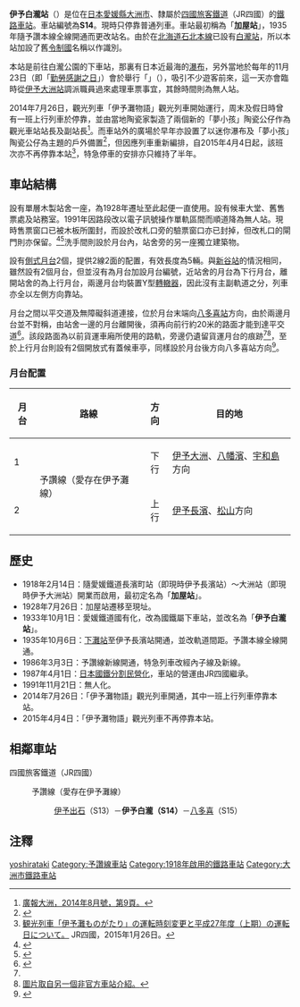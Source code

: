 {{NoteTA|1 = zh:伊予白瀧站; zh-cn:伊予白泷站; zh-tw:伊予白瀧車站; zh-hk:伊予白瀧站; }}
{{日本車站資訊
|公司色   = #1cadca
|文字色   =
|站名     = 伊予白瀧站
|pxl      = 
|圖片     = Yosan-line-IyoShirataki-sta.jpg
|圖片說明 = 伊予白瀧站外貌，攝於2005年9月。
|日文原名 = 伊予白滝
|平假名   = いよしらたき   
|羅馬拼音 = Iyo-Shirataki
|前一站   = S13 [[伊予出石站|伊予出石]]
|後一站   = [[八多喜站|八多喜]] S15
|前一站距離 = 3.4
|後一站距離 = 2.4
|電報略號 = シキ
|車站編號 = {{車站編號c|#98a9d6|S14}}
|所屬公司 = [[四國旅客鐵道|四國旅客鐵道]]（JR四國）
|所屬路線 = {{Color|#98a9d6|■}}[[予讚線|予讚線]]（愛存在伊予灘線）
|距離     = 239.3
|起站     = [[高松站_(香川縣)|高松]]
|所在地   = [[愛媛縣|愛媛縣]][[大洲市|大洲市]]白瀧小字加屋
|車站構造 = [[地面車站|地面車站]]
|月台配置 = 2面2線
|啟用年月日 = 1918年2月14日
|廢止年月日 =
|上下車人次 = 
|統計年度   = 
|備註       = 無人站。
}}

'''伊予白瀧站'''（{{jpn|j=伊予白滝駅|hg=いよしらたきえき|rm=Iyo-shirataki eki|f=y}}）是位在[[日本|日本]][[愛媛縣|愛媛縣]][[大洲市|大洲市]]、隸屬於[[四國旅客鐵道|四國旅客鐵道]]（JR四國）的[[鐵路車站|鐵路車站]]。車站編號為'''S14'''。現時只停靠普通列車。車站最初稱為「'''加屋站'''」，1935年隨予讚本線全線開通而更改站名。由於在[[北海道|北海道]][[石北本線|石北本線]]已設有[[白瀧站|白瀧站]]，所以本站加設了舊[[令制國|令制國]]名稱以作識別。

本站是前往白瀧公園的下車站，那裏有日本近最海的[[瀑布|瀑布]]，另外當地於每年的11月23日（即「[[勤勞感謝之日|勤勞感謝之日]]」）會於舉行「{{link-ja|瑠璃姬祭|るり姫祭り|}}」（{{lang|ja|るり姫祭り}}），吸引不少遊客前來，這一天亦會臨時從[[伊予大洲站|伊予大洲站]]調派職員過來處理車票事宜，其餘時間則為無人站。

2014年7月26日，觀光列車「伊予灘物語」觀光列車開始運行，周末及假日時曾有一班上行列車於停靠，並由當地陶瓷家{{lang|ja|善めい}}製造了兩個新的「夢小孩」陶瓷公仔作為觀光車站站長及副站長<ref>[http://www.city.ozu.ehime.jp/file/block_42375_01.pdf 廣報大洲，2014年8月號，第9頁。]{{dead link|date=2017年11月 |bot=InternetArchiveBot |fix-attempted=yes }}</ref>。而車站外的廣場於早年亦設置了以迷你瀑布及「夢小孩」陶瓷公仔為主題的戶外備置<ref>{{Cite web |url=http://blog-imgs-45.fc2.com/i/y/o/iyomichi515/137_201312022253291fc.jpg |title=車站外的戶外裝置。 |accessdate=2014-09-23 |archive-date=2019-02-22 |archive-url=https://web.archive.org/web/20190222145658/http://blog-imgs-45.fc2.com/i/y/o/iyomichi515/137_201312022253291fc.jpg |dead-url=no }}</ref>，但因應列車重新編排，自2015年4月4日起，該班次亦不再停靠本站<ref>[http://www.jr-shikoku.co.jp/03_news/press/15-01-26/01.htm 観光列車「伊予灘ものがたり」の運転時刻変更と平成27年度（上期）の運転日について。] {{Wayback|url=http://www.jr-shikoku.co.jp/03_news/press/15-01-26/01.htm |date=20150315022338 }}JR四國，2015年1月26日。</ref>，特急停車的安排亦只維持了半年。

==車站結構==
設有單層木製站舍一座，為1928年遷址至此起便一直使用。設有候車大堂、舊售票處及站務室。1991年因路段改以電子訊號操作單軌區間而順道降為無人站。現時售票窗口已被木板所圍封，而設於改札口旁的驗票窗口亦已封掉，但改札口的閘門則亦保留。<ref>{{Cite web |url=http://rail.lazybose.net/pic13/13102508.jpg |title=近攝改札口的出入閘門。 |accessdate=2014-09-23 |archive-date=2019-02-22 |archive-url=https://web.archive.org/web/20190222145659/http://rail.lazybose.net/pic13/13102508.jpg |dead-url=no }}</ref><ref>{{Cite web |url=http://blogimg.goo.ne.jp/user_image/08/bb/a86658f47b3fa85b4c883af5959eb856.jpg |title=圖片攝於2014年4月。 |accessdate=2014-09-23 |archive-date=2019-08-11 |archive-url=https://web.archive.org/web/20190811052337/http://blogimg.goo.ne.jp/user_image/08/bb/a86658f47b3fa85b4c883af5959eb856.jpg |dead-url=no }}</ref>洗手間則設於月台內，站舍旁的另一座獨立建築物。

設有[[側式月台|側式月台]]2個，提供2線2面的配置，有效長度為5輛。與[[新谷站_(愛媛縣)|新谷站]]的情況相同，雖然設有2個月台，但並沒有為月台加設月台編號，近站舍的月台為下行月台，離開站舍的為上行月台，兩邊月台均裝置Y型[[轉轍器|轉轍器]]，因此沒有主副軌道之分，列車亦全以左側方向靠站。

月台之間以平交道及無障礙斜道連接，位於月台末端向[[八多喜站|八多喜站]]方向，由於兩邊月台並不對稱，由站舍一邊的月台離開後，須再向前行約20米的路面才能到達平交道<ref name="lazybose">{{Cite web |url=http://rail.lazybose.net/2013/10/251200.html |title=非官方車站介紹。 |accessdate=2014-09-23 |archive-date=2014-09-23 |archive-url=https://archive.is/20140923213356/http://rail.lazybose.net/2013/10/251200.html |dead-url=no }}</ref>。該段路面為以前貨運車廂所使用的路軌，旁邊仍遺留貨運月台的痕跡<ref name="lazybose"></ref><ref>[http://www.shikoku.org.uk/JR/LINE/yosan/st-shirataki_h3.jpg 圖片取自另一個非官方車站介紹。]{{dead link|date=2017年11月 |bot=InternetArchiveBot |fix-attempted=yes }}</ref>，至於上行月台則設有2個開放式有蓋候車亭，同樣設於月台後方向八多喜站方向<ref>{{Cite web |url=http://www.shikoku.org.uk/JR/LINE/yosan/st-shirataki_h2.jpg |title=另一幅圖片，取自同一個非官方車站介紹。 |accessdate=2014-09-23 |archive-date=2016-03-04 |archive-url=https://web.archive.org/web/20160304065235/http://www.shikoku.org.uk/JR/LINE/yosan/st-shirataki_h2.jpg |dead-url=no }}</ref>。

===月台配置===
{| rules="rows" class="wikitable"
!月台<!-- 事業者側による呼称 --->!!路線!!方向!!目的地
|-
! 1
| rowspan=2|{{Color|#98a9d6|■}}予讚線（愛存在伊予灘線）
| style="text-align:center" | 下行
| [[伊予大洲站|伊予大洲]]、[[八幡濱站|八幡濱]]、[[宇和島站|宇和島]]方向
|-
! 2
| style="text-align:center" | 上行
| [[伊予長濱站|伊予長濱]]、[[松山站_(愛媛縣)|松山]]方向
|}

== 歷史 ==
*1918年2月14日：隨愛媛鐵道長濱町站（即現時伊予長濱站）～大洲站（即現時伊予大洲站）開業而啟用，最初定名為「'''加屋站'''」。
*1928年7月26日：加屋站遷移至現址。
*1933年10月1日：愛媛鐵道國有化，改為國鐵屬下車站，並改名為「'''伊予白瀧站'''」。
*1935年10月6日：[[下灘站|下灘站]]至伊予長濱站開通，並改軌道間距。予讚本線全線開通。
*1986年3月3日：予讚線新線開通，特急列車改經內子線及新線。
*1987年4月1日：[[日本國鐵分割民營化|日本國鐵分割民營化]]，車站的營運由JR四國繼承。
*1991年11月21日：無人化。
*2014年7月26日：「伊予灘物語」觀光列車開通，其中一班上行列車停靠本站。
*2015年4月4日：「伊予灘物語」觀光列車不再停靠本站。

== 相鄰車站 ==
; 四國旅客鐵道（JR四國）
: {{Color|#98a9d6|■}}予讚線（愛存在伊予灘線）
:: [[伊予出石站|伊予出石]]（S13）－'''伊予白瀧（S14）'''－[[八多喜站|八多喜]]（S15）

==注釋==
{{reflist}}

{{Commonscat|Iyo-Shirataki Station}}

{{予讚線 (伊予長濱地區)}}

{{DEFAULTSORT:Iyo-Shirataki}}
[[Category:日本鐵路車站_I|yoshirataki]]
[[Category:予讚線車站|Category:予讚線車站]]
[[Category:1918年啟用的鐵路車站|Category:1918年啟用的鐵路車站]]
[[Category:大洲市鐵路車站|Category:大洲市鐵路車站]]